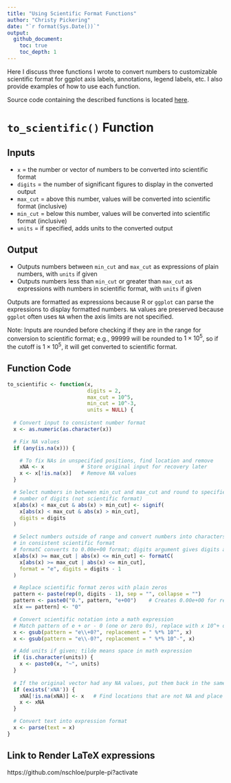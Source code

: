 ```yaml
---
title: "Using Scientific Format Functions"
author: "Christy Pickering"
date: "`r format(Sys.Date())`"
output: 
  github_document:
    toc: true
    toc_depth: 1
---
```


Here I discuss three functions I wrote to convert numbers to customizable scientific format for ggplot axis labels, annotations, legend labels, etc. I also provide examples of how to use each function. 

Source code containing the described functions is located [here](Code/scientific_conversion.R). 

# `to_scientific()` Function

## Inputs

* `x` = the number or vector of numbers to be converted into scientific format
* `digits` = the number of significant figures to display in the converted output
* `max_cut` = above this number, values will be converted into scientific format (inclusive)
* `min_cut` = below this number, values will be converted into scientific format (inclusive)
* `units` = if specified, adds units to the converted output

## Output

* Outputs numbers between `min_cut` and `max_cut` as expressions of plain numbers, with `units` if given 
* Outputs numbers less than `min_cut` or greater than `max_cut` as expressions with numbers in scientific format, with `units` if given

Outputs are formatted as expressions because R or `ggplot` can parse the expressions to display formatted numbers. `NA` values are preserved because `ggplot` often uses `NA` when the axis limits are not specified. 

Note: Inputs are rounded before checking if they are in the range for conversion to scientific format; e.g., $99999$ will be rounded to $1 \times 10^5$, so if the cutoff is $1 \times 10^5$, it will get converted to scientific format. 

## Function Code

```r
to_scientific <- function(x,
                          digits = 2,
                          max_cut = 10^5,
                          min_cut = 10^-3,
                          units = NULL) {
  
  # Convert input to consistent number format
  x <- as.numeric(as.character(x))

  # Fix NA values
  if (any(is.na(x))) {

    # To fix NAs in unspecified positions, find location and remove
    xNA <- x            # Store original input for recovery later
    x <- x[!is.na(x)]   # Remove NA values
  }

  # Select numbers in between min_cut and max_cut and round to specified
  # number of digits (not scientific format)
  x[abs(x) < max_cut & abs(x) > min_cut] <- signif(
    x[abs(x) < max_cut & abs(x) > min_cut],
    digits = digits
  )

  # Select numbers outside of range and convert numbers into characters
  # in consistent scientific format
  # formatC converts to 0.00e+00 format; digits argument gives digits after decimal
  x[abs(x) >= max_cut | abs(x) <= min_cut] <- formatC(
    x[abs(x) >= max_cut | abs(x) <= min_cut],
    format = "e", digits = digits - 1
  )

  # Replace scientific format zeros with plain zeros
  pattern <- paste(rep(0, digits - 1), sep = "", collapse = "")
  pattern <- paste0("0.", pattern, "e+00")    # Creates 0.00e+00 for replacement
  x[x == pattern] <- "0"

  # Convert scientific notation into a math expression
  # Match pattern of e + or - 0 (one or zero 0s), replace with x 10^+ or -
  x <- gsub(pattern = "e\\+0?", replacement = " %*% 10^", x)
  x <- gsub(pattern = "e\\-0?", replacement = " %*% 10^-", x)

  # Add units if given; tilde means space in math expression
  if (is.character(units)) {
    x <- paste0(x, "~", units)
  }
  
  # If the original vector had any NA values, put them back in the same locations
  if (exists('xNA')) {
    xNA[!is.na(xNA)] <- x   # Find locations that are not NA and place x values there
    x <- xNA
  }

  # Convert text into expression format
  x <- parse(text = x)
}
```
## Link to Render LaTeX expressions
https://github.com/nschloe/purple-pi?activate
